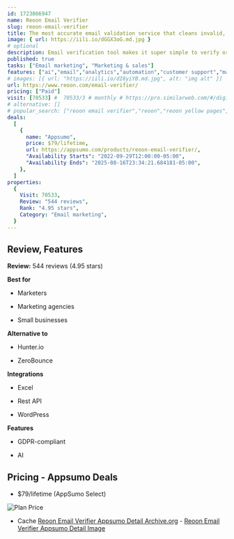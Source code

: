 ```yaml
---
id: 1723866947
name: Reoon Email Verifier
slug: reoon-email-verifier
title: The most accurate email validation service that cleans invalid, temporary & unsafe email addresses
image: { url: https://iili.io/dGGX3oG.md.jpg }
# optional
description: Email verification tool makes it super simple to verify or validate your email list without sending any emailGmail, Microsoft’s Email, Yahoo, and almost all other custom domain emails can be  verified
published: true
tasks: ["Email marketing", "Marketing & sales"]
features: ["ai","email","analytics","automation","customer support","marketing","workflow","data"]
# images: [{ url: "https://iili.io/dI8yiYB.md.jpg", alt: "img alt" }]
url: https://www.reoon.com/email-verifier/
pricing: ["Paid"]
visit: [70533] #  70533/3 # monthly # https://pro.similarweb.com/#/digitalsuite/websiteanalysis/home
# alternative: []
# popular_search: ["reoon email verifier","reoon","reoon yellow pages","reon email","reeoon","grid.upgrade","grid.upgrade"]
deals:
  [
    {
      name: "Appsumo",
      price: $79/lifetime,
      url: https://appsumo.com/products/reoon-email-verifier/,
      "Availability Starts": "2022-09-29T12:00:00-05:00",
      "Availability Ends": "2025-08-16T23:34:21.684181-05:00",
    },
  ]
properties:
  {
    Visit: 70533,
    Review: "544 reviews",
    Rank: "4.95 stars",
    Category: "Email marketing",
  }
---
```


## Review, Features

**Review:** 544 reviews (4.95 stars)

**Best for**

- Marketers

- Marketing agencies

- Small businesses

**Alternative to**

- Hunter.io

- ZeroBounce

**Integrations**

- Excel

- Rest API

- WordPress

**Features**

- GDPR-compliant

- AI

## Pricing - Appsumo Deals

- $79/lifetime (AppSumo Select)

<Img src="https://iili.io/dGMBg1V.png" alt="Plan Price" />

- Cache [Reoon Email Verifier Appsumo Detail Archive.org](https://web.archive.org/web/*/https://appsumo.com/products/reoon-email-verifier/) - [Reoon Email Verifier Appsumo Detail Image](https://iili.io/dGMCDue.png)
